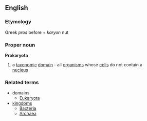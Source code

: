 ==English==
===Etymology===
Greek ''pros'' before + ''karyon'' nut
===Proper noun===
{{wikipedia}}
'''Prokaryota'''
#a [[taxonomic]] [[domain]] - all [[organism]]s whose [[cell]]s do not contain a [[nucleus]]
===Related terms===
{{wikispecies}}
*domains
**[[Eukaryota]]
*[[kingdom]]s
**[[Bacteria]]
**[[Archaea]]
